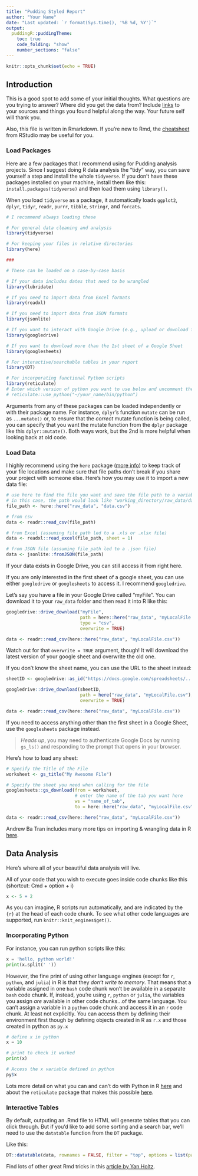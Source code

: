 ```yaml
---
title: "Pudding Styled Report"
author: "Your Name"
date: "Last updated: `r format(Sys.time(), '%B %d, %Y')`"
output: 
  puddingR::puddingTheme:
    toc: true
    code_folding: "show"
    number_sections: "false"
---
```


```r
knitr::opts_chunk$set(echo = TRUE)
```

## Introduction

This is a good spot to add some of your initial thoughts. What questions are you trying to answer? Where did you get the data from? Include [links](https://pudding.cool) to your sources and things you found helpful along the way. Your future self will thank you.

Also, this file is written in Rmarkdown. If you're new to Rmd, the [cheatsheet](https://www.rstudio.com/wp-content/uploads/2015/02/rmarkdown-cheatsheet.pdf) from RStudio may be useful for you.

### Load Packages

Here are a few packages that I recommend using for Pudding analysis projects. Since I suggest doing R data analysis the "tidy" way, you can save yourself a step and install the whole `tidyverse`. If you don't have these packages installed on your machine, install them like this: `install.packages(tidyverse)` and then load them using `library()`.

When you load `tidyverse` as a package, it automatically loads `ggplot2`, `dplyr`, `tidyr`, `readr`, `purrr`, `tibble`, `stringr`, and `forcats`.

```r
# I recommend always loading these

# For general data cleaning and analysis
library(tidyverse)

# For keeping your files in relative directories
library(here)

###

# These can be loaded on a case-by-case basis

# If your data includes dates that need to be wrangled
library(lubridate)

# If you need to import data from Excel formats
library(readxl)

# If you need to import data from JSON formats
library(jsonlite)

# If you want to interact with Google Drive (e.g., upload or download files)
library(googledrive)

# If you want to download more than the 1st sheet of a Google Sheet
library(googlesheets)

# For interactive/searchable tables in your report
library(DT)

# For incorporating functional Python scripts
library(reticulate)
# Enter which version of python you want to use below and uncomment the code
# reticulate::use_python("~/your_name/bin/python")
```

Arguments from any of these packages can be loaded independently or with their package name. For instance, `dplyr`'s function `mutate` can be run as `...mutate()` or, to ensure that the _correct_ mutate function is being called, you can specify that you want the mutate function from the `dplyr` package like this `dplyr::mutate()`. Both ways work, but the 2nd is more helpful when looking back at old code.

### Load Data

I highly recommend using the `here` package ([more info](https://github.com/jennybc/here_here)) to keep track of your file locations and make sure that file paths don't break if you share your project with someone else. Here's how you may use it to import a new data file:

```r
# use here to find the file you want and save the file path to a variable
# in this case, the path would look like "working_directory/raw_data/data.csv"
file_path <- here::here("raw_data", "data.csv")

# from csv
data <- readr::read_csv(file_path)

# from Excel (assuming file_path led to a .xls or .xlsx file)
data <- readxl::read_excel(file_path, sheet = 1)

# from JSON file (assuming file_path led to a .json file)
data <- jsonlite::fromJSON(file_path)
```

If your data exists in Google Drive, you can still access it from right here.

If you are only interested in the first sheet of a google sheet, you can use either `googledrive` or `googlesheets` to access it. I recommend `googledrive`. 

Let's say you have a file in your Google Drive called "myFile". You can download it to your `raw_data` folder and then read it into R like this:

```r
googledrive::drive_download("myFile", 
                            path = here::here("raw_data", "myLocalFile.csv"), 
                            type = "csv", 
                            overwrite = TRUE)

data <- readr::read_csv(here::here("raw_data", "myLocalFile.csv"))
```

Watch out for that `overwrite = TRUE` argument, though! It will download the latest version of your google sheet and overwrite the old one.

If you don't know the sheet name, you can use the URL to the sheet instead:

```r
sheetID <- googledrive::as_id("https://docs.google.com/spreadsheets/...")

googledrive::drive_download(sheetID, 
                            path = here("raw_data", "myLocalFile.csv"), 
                            overwrite = TRUE)

data <- readr::read_csv(here::here("raw_data", "myLocalFile.csv"))
```

If you need to access anything other than the first sheet in a Google Sheet, use the `googlesheets` package instead. 

>*Heads up*, you may need to authenticate Google Docs by running `gs_ls()` and responding to the prompt that opens in your browser.

Here's how to load any sheet:

```r
# Specify the Title of the File
worksheet <- gs_title("My Awesome File")

# Specify the sheet you need when calling for the file
googlesheets::gs_download(from = worksheet,
                          # enter the name of the tab you want here
                          ws = "name_of_tab",
                          to = here::here("raw_data", "myLocalFile.csv"))

data <- readr::read_csv(here::here("raw_data", "myLocalFile.csv"))
```

Andrew Ba Tran includes many more tips on importing & wrangling data in R [here](https://learn.r-journalism.com/en/importing_exporting/).

## Data Analysis

Here's where all of your beautiful data analysis will live.

All of your code that you wish to execute goes inside code chunks like this (shortcut: Cmd + option + i)

```r
x <- 5 + 2
```

As you can imagine, R scripts run automatically, and are indicated by the `{r}` at the head of each code chunk. To see what other code languages are supported, run `knitr::knit_engines$get()`.

### Incorporating Python

For instance, you can run python scripts like this:

```python
x = 'hello, python world!'
print(x.split(' '))
```
However, the fine print of using other language engines (except for `r`, `python`, and `julia`) in R is that they _don't write to memory_. That means that a variable assigned in one `bash` code chunk won't be available in a separate `bash` code chunk. If, instead, you're using `r`, `python` or `julia`, the variables you assign *are* available in other code chunks...of the same language. You can't assign a variable in a `python` code chunk and access it in an `r` code chunk. At least not explicitly. You can access them by defining their environment first though by defining objects created in R as `r.x` and those created in python as `py.x`

```python
# define x in python 
x = 10

# print to check it worked
print(x)
```

```r
# Access the x variable defined in python 
py$x
```

Lots more detail on what you can and can't do with Python in R [here](https://bookdown.org/yihui/rmarkdown/language-engines.html#python) and about the `reticulate` package that makes this possible [here](https://rstudio.github.io/reticulate/).

### Interactive Tables

By default, outputing an .Rmd file to HTML will generate tables that you can click through. But if you'd like to add some sorting and a search bar, we'll need to use the `datatable` function from the `DT` package. 

Like this:

```r
DT::datatable(data, rownames = FALSE, filter = "top", options = list(pageLength = 5, scrollX = TRUE))
```

Find lots of other great Rmd tricks in this [article by Yan Holtz](https://holtzy.github.io/Pimp-my-rmd/#use_dt_for_tables).
